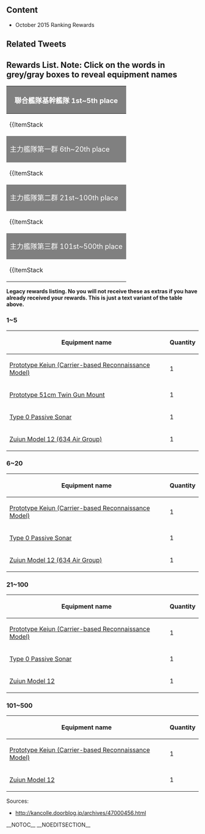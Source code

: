 ==Content==
* October 2015 Ranking Rewards

==Related Tweets==
{{MultiTweet
|MultiTweetID = RelatedTweet
|color = #ace
|title = Related Tweets

|link01 = https://twitter.com/KanColle_STAFF/status/669079553403281408
|EN01 = We've started distributing the ranking rewards for October's top ranking admirals. Said admirals will receive them when starting the game. ※Please refer to the "Naval Base News" tab for details.
|JP01 = 月次作戦【十月作戦】のトップランカー提督に贈るささやかな武勲褒賞を、該当提督に順次配信開始致しました。該当提督の皆さんは「艦これ」ゲーム開始時に褒賞を入手可能です。※同詳細は、公式コミュニティ「運営鎮守府からのお知らせ」をご参照ください。
|TL01 = [[User:Admiral Mikado|Admiral Mikado]]
}}

==Rewards List. Note: Click on the words in grey/gray boxes to reveal equipment names==

{| class="wikitable" style="text-align:center;"
|-
! style="background:gray;color:white;font-size:18px" colspan="4" | <div class="mw-customtoggle-top5"><span style="cursor:help;" title="Kangou Kantai Kikan Kantai">聯合艦隊基幹艦隊</span> 1st~5th place</div>
|-
| {{ItemStack
|item = {{EquipmentCardKai|Prototype Keiun (Carrier-based Reconnaissance Model)|size=120px}}
|text-position = bottom:-55px;right:0px;
|font-size = 18px
|text = x1
|glow-size = 15px
|text-color = fff
|glow-color = f00
}}
<div class="mw-collapsible mw-collapsed" id="mw-customcollapsible-top5">
[[Prototype_Keiun (Carrier-based Reconnaissance Model)]]
| {{ItemStack
|item = {{EquipmentCardKai|Prototype 51cm Twin Gun Mount|size=120px}}
|text-position = bottom:-55px;right:0px;
|font-size = 18px
|text = x1
|glow-size = 15px
|text-color = fff
|glow-color = f00
}}
<div class="mw-collapsible mw-collapsed" id="mw-customcollapsible-top5">
[[Prototype 51cm Twin Gun Mount]]<br><br>
| {{ItemStack
|item = {{EquipmentCardKai|Type 0 Passive Sonar|size=120px}}
|text-position = bottom:-55px;right:0px;
|font-size = 18px
|text = x1
|glow-size = 15px
|text-color = fff
|glow-color = f00
}}
<div class="mw-collapsible mw-collapsed" id="mw-customcollapsible-top5">
[[Type 0 Passive Sonar]]
| {{ItemStack
|item = {{EquipmentCardKai|Zuiun Model 12 (634 Air Group)|size=120px}}
|text-position = bottom:-55px;right:0px;
|font-size = 18px
|text = x1
|glow-size = 15px
|text-color = fff
|glow-color = f00
}}
<div class="mw-collapsible mw-collapsed" id="mw-customcollapsible-top5">
[[Zuiun Model 12 (634 Air Group)]]
|-
! style="background:gray;color:white;font-size:18px" colspan="4" | <div class="mw-customtoggle-6to20"><span style="cursor:help;" title="Shuuryoku Kantai Dai Ichi Gun">主力艦隊第一群</span> 6th~20th place</div>
|-
| {{ItemStack
|item = {{EquipmentCardKai|Prototype Keiun (Carrier-based Reconnaissance Model)|size=120px}}
|text-position = bottom:-55px;right:0px;
|font-size = 18px
|text = x1
|glow-size = 15px
|text-color = fff
|glow-color = f00
}}
<div class="mw-collapsible mw-collapsed" id="mw-customcollapsible-6to20">
[[Prototype Keiun (Carrier-based Reconnaissance Model)]]
| {{ItemStack
|item = {{EquipmentCardKai|Type 0 Passive Sonar|size=120px}}
|text-position = bottom:-55px;right:0px;
|font-size = 18px
|text = x1
|glow-size = 15px
|text-color = fff
|glow-color = f00
}}
<div class="mw-collapsible mw-collapsed" id="mw-customcollapsible-6to20">
[[Type 0 Passive Sonar]]<br><br>
| {{ItemStack
|item = {{EquipmentCardKai|Zuiun Model 12 (634 Air Group)|size=120px}}
|text-position = bottom:-55px;right:0px;
|font-size = 18px
|text = x1
|glow-size = 15px
|text-color = fff
|glow-color = f00
}}
<div class="mw-collapsible mw-collapsed" id="mw-customcollapsible-6to20">
[[Zuiun Model 12 (634 Air Group)]]
|-
! style="background:gray;color:white;font-size:18px" colspan="4" | <div class="mw-customtoggle-21to100"><span style="cursor:help;" title="Shuuryoku Kantai Dai Ni Gun">主力艦隊第二群</span> 21st~100th place</div>
|-
| {{ItemStack
|item = {{EquipmentCardKai|Prototype Keiun (Carrier-based Reconnaissance Model)|size=120px}}
|text-position = bottom:-55px;right:0px;
|font-size = 18px
|text = x1
|glow-size = 15px
|text-color = fff
|glow-color = f00
}}
<div class="mw-collapsible mw-collapsed" id="mw-customcollapsible-21to100">
[[Prototype Keiun (Carrier-based Reconnaissance Model)]]<br><br>
| {{ItemStack
|item = {{EquipmentCardKai|Type 0 Passive Sonar|size=120px}}
|text-position = bottom:-55px;right:0px;
|font-size = 18px
|text = x1
|glow-size = 15px
|text-color = fff
|glow-color = f00
}}
<div class="mw-collapsible mw-collapsed" id="mw-customcollapsible-21to100">
[[Type 0 Passive Sonar]]<br>
| {{ItemStack
|item = {{EquipmentCardKai|Zuiun Model 12|size=120px}}
|text-position = bottom:-55px;right:0px;
|font-size = 18px
|text = x1
|glow-size = 15px
|text-color = fff
|glow-color = f00
}}
<div class="mw-collapsible mw-collapsed" id="mw-customcollapsible-21to100">
[[Zuiun Model 12]]
|-
! style="background:gray;color:white;font-size:18px" colspan="4" | <div class="mw-customtoggle-101to500"><span style="cursor:help;" title="Shuuryoku Kantai Dai San Gun">主力艦隊第三群</span> 101st~500th place
|-
| {{ItemStack
|item = {{EquipmentCardKai|Prototype Keiun (Carrier-based Reconnaissance Model)|size=120px}}
|text-position = bottom:-55px;right:0px;
|font-size = 18px
|text = x1
|glow-size = 15px
|text-color = fff
|glow-color = f00
}}
<div class="mw-collapsible mw-collapsed" id="mw-customcollapsible-101to500">
[[Prototype Keiun (Carrier-based Reconnaissance Model)]]
| {{ItemStack
|item = {{EquipmentCardKai|Zuiun Model 12|size=120px}}
|text-position = bottom:-55px;right:0px;
|font-size = 18px
|text = x1
|glow-size = 15px
|text-color = fff
|glow-color = f00
}}
<div class="mw-collapsible mw-collapsed" id="mw-customcollapsible-101to500">
[[Zuiun Model 12]]
|}

'''Legacy rewards listing. No you will not receive these as extras if you have already received your rewards. This is just a text variant of the table above.'''

===1~5===
{| class="wikitable"
|-
! Equipment name
! Quantity
|-
| [[Prototype Keiun (Carrier-based Reconnaissance Model)]]
| 1
|-
| [[Prototype 51cm Twin Gun Mount]]
| 1
|-
| [[Type 0 Passive Sonar]]
| 1
|-
| [[Zuiun Model 12 (634 Air Group)]]
| 1
|}


===6~20===
{| class="wikitable"
|-
! Equipment name
! Quantity
|-
| [[Prototype Keiun (Carrier-based Reconnaissance Model)]]
| 1
|-
| [[Type 0 Passive Sonar]]
| 1
|-
| [[Zuiun Model 12 (634 Air Group)]]
| 1
|}

===21~100===
{| class="wikitable"
|-
! Equipment name
! Quantity
|-
| [[Prototype Keiun (Carrier-based Reconnaissance Model)]]
| 1
|-
| [[Type 0 Passive Sonar]]
| 1
|-
| [[Zuiun Model 12]]
| 1
|}

===101~500===
{| class="wikitable"
|-
! Equipment name
! Quantity
|-
| [[Prototype Keiun (Carrier-based Reconnaissance Model)]] 
| 1
|-
| [[Zuiun Model 12]]
| 1
|}

Sources:
* http://kancolle.doorblog.jp/archives/47000456.html

__NOTOC__ __NOEDITSECTION__